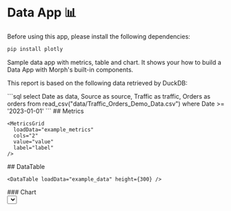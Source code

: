
# Data App 📊

<Callout title="Info" variant="default">
Before using this app, please install the following dependencies:

```bash
pip install plotly
```
</Callout>

Sample data app with metrics, table and chart. It shows your how to build a Data App with Morph's built-in components.

<Accordion title="About the Data" className="my-4">
  <p>
    This report is based on the following data retrieved by DuckDB:
  </p>
```sql
select
  Date as data,
  Source as source,
  Traffic as traffic,
  Orders as orders
from
  read_csv("data/Traffic_Orders_Demo_Data.csv")
where
  Date >= '2023-01-01'
```
</Accordion>


<Grid cols="2" className="py-4">
  <Card>
    ## Metrics

    <MetricsGrid
      loadData="example_metrics"
      cols="2"
      value="value"
      label="label"
    />
  </Card>

  <Card>
    ## DataTable

    <DataTable loadData="example_data" height={300} />
  </Card>
</Grid>

<Grid cols="1">
  <Card>
    ### Chart
    <div className="py-4">
      <Select state={chartType}>
        <SelectItem value="stacked">Stacked chart</SelectItem>
      <SelectItem value="line">Line chart</SelectItem>
      <SelectItem value="area">Area chart</SelectItem>
    </Select>
  </div>
  <Embed
    loadData="example_chart"
    height={300}
    width={800}
    variables={{
      chartType: chartType.value
      }}
    />
  </Card>
</Grid>
